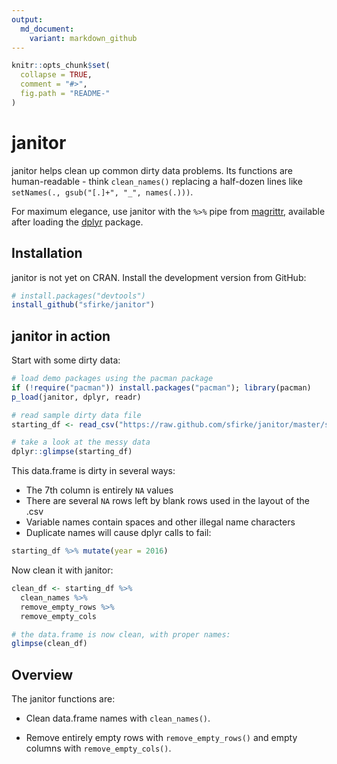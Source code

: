 ```yaml
---
output:
  md_document:
    variant: markdown_github
---
```


<!-- README.md is generated from README.Rmd. Please edit that file -->

```r
knitr::opts_chunk$set(
  collapse = TRUE, 
  comment = "#>",
  fig.path = "README-"  
)
```

# janitor

janitor helps clean up common dirty data problems.  Its functions are human-readable - think `clean_names()` replacing a half-dozen lines like `setNames(., gsub("[.]+", "_", names(.)))`.

For maximum elegance, use janitor with the `%>%` pipe from [magrittr](https://github.com/smbache/magrittr), available after loading the [dplyr](https://github.com/hadley/dplyr) package.


## Installation

janitor is not yet on CRAN.  Install the development version from GitHub:

```r
# install.packages("devtools")
install_github("sfirke/janitor")
```

## janitor in action

Start with some dirty data:

```r
# load demo packages using the pacman package
if (!require("pacman")) install.packages("pacman"); library(pacman)
p_load(janitor, dplyr, readr)

# read sample dirty data file
starting_df <- read_csv("https://raw.github.com/sfirke/janitor/master/sample/dirty.csv")

# take a look at the messy data
dplyr::glimpse(starting_df)

```

This data.frame is dirty in several ways:

* The 7th column is entirely `NA` values
* There are several `NA` rows left by blank rows used in the layout of the .csv
* Variable names contain spaces and other illegal name characters
* Duplicate names will cause dplyr calls to fail:
```r
starting_df %>% mutate(year = 2016)
```


Now clean it with janitor:

```r
clean_df <- starting_df %>%
  clean_names %>%
  remove_empty_rows %>%
  remove_empty_cols

# the data.frame is now clean, with proper names:
glimpse(clean_df)

```

## Overview

The janitor functions are:

* Clean data.frame names with `clean_names()`.

* Remove entirely empty rows with `remove_empty_rows()` and empty columns with `remove_empty_cols()`.

